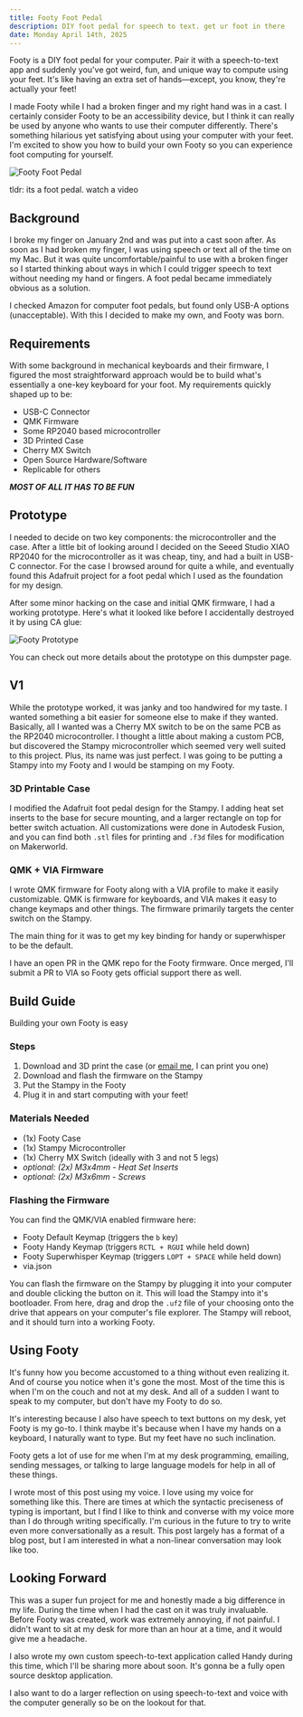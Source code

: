 ```yaml
---
title: Footy Foot Pedal
description: DIY foot pedal for speech to text. get ur foot in there
date: Monday April 14th, 2025
---
```



Footy is a DIY foot pedal for your computer. Pair it with a speech-to-text app
and suddenly you've got weird, fun, and unique way to compute using your feet. 
It's like having an extra set of hands—except, you know, they're actually your feet!

I made Footy while I had a broken finger and my right hand was in a cast.
I certainly consider Footy to be an accessibility device, but I think it
can really be used by anyone who wants to use their computer differently.
There's something hilarious yet satisfying about using your computer with your feet.
I'm excited to show you how to build your own Footy so you can experience 
foot computing for yourself.

![Footy Foot Pedal](/images/footy/footy.jpeg "footy in all its glory")

tldr: its a foot pedal. <ExternalLink href="https://www.youtube.com/watch?v=q1-5ekspLj4">watch a video</ExternalLink>

## Background

I broke my finger on January 2nd and was put into a cast soon after.
As soon as I had broken my finger, I was using speech or text all of the time on my Mac.
But it was quite uncomfortable/painful to use with a broken finger so I started thinking about ways in which I could trigger
speech to text without needing my hand or fingers.
A foot pedal became immediately obvious as a solution.

I checked Amazon for computer foot pedals, but found only 
USB-A options (unacceptable). With this I decided to make my own, and
Footy was born.

## Requirements

With some background in mechanical keyboards and their firmware, I figured 
the most straightforward approach would be to build what's essentially a 
one-key keyboard for your foot. My requirements quickly shaped up to be:

* USB-C Connector
* QMK Firmware
* Some RP2040 based microcontroller
* 3D Printed Case
* Cherry MX Switch
* Open Source Hardware/Software 
* Replicable for others

***MOST OF ALL IT HAS TO BE FUN***

## Prototype

I needed to decide on two key components: the microcontroller and the case. 
After a little bit of looking around I decided on the Seeed Studio XIAO RP2040
for the microcontroller as it was cheap, tiny, and had a built in USB-C connector. For the
case I browsed around for quite a while, and eventually found this 
<ExternalLink href="https://learn.adafruit.com/USB-foot-switch-circuit-python" target="_blank">Adafruit project</ExternalLink>
for a foot pedal which I used as the foundation for my design.

After some minor hacking on the case and initial QMK firmware, I had a working prototype.
Here's what it looked like before I accidentally destroyed it by using CA glue:

![Footy Prototype](/images/footy/footy_proto.jpeg)

You can check out more details about the prototype on this 
<ExternalLink href="https://www.dumpster.page/footy" target="_blank">dumpster page</ExternalLink>.

## V1

While the prototype worked, it was janky and too handwired for my taste.
I wanted something a bit easier for someone else to make if they wanted.
Basically, all I wanted was a Cherry MX switch to be on the same PCB as the RP2040 microcontroller.
I thought a little about making a custom PCB, but discovered
the <ExternalLink href="https://keeb.io/products/stampy-rp2040-usb-c-controller-board-for-handwiring">Stampy microcontroller</ExternalLink>
which seemed very well suited to this project. Plus, its name was just perfect. 
I was going to be putting a Stampy into my Footy and I would be stamping on my Footy.

### 3D Printable Case

I modified the Adafruit foot pedal design for the Stampy. I adding heat set inserts to the base 
for secure mounting, and a larger rectangle on top for better switch actuation. 
All customizations were done in Autodesk Fusion, and you can find both `.stl` 
files for printing and `.f3d` files for modification on 
<ExternalLink href="https://makerworld.com/en/models/1185240-footy">Makerworld</ExternalLink>.

### QMK + VIA Firmware

I wrote QMK firmware for Footy along with a VIA profile to make it easily customizable.
QMK is firmware for keyboards, and VIA makes it easy to change keymaps and other things.
The firmware primarily targets the center switch on the Stampy.

The main thing for it was to get my key binding for handy or superwhisper to be the default.

I have an <ExternalLink href="https://github.com/qmk/qmk_firmware/pull/25151">open PR</ExternalLink> 
in the QMK repo for the Footy firmware. Once merged, I'll submit a PR to VIA so Footy gets official support there as well.

## Build Guide

Building your own Footy is easy

### Steps

1. Download and 3D print the case (or [email me](mailto:cj@cjpais.com), I can print you one)
2. Download and flash the firmware on the Stampy
3. Put the Stampy in the Footy
4. Plug it in and start computing with your feet!

### Materials Needed

* (1x) <ExternalLink href="https://makerworld.com/en/models/1185240-footy">Footy Case</ExternalLink>
* (1x) <ExternalLink href="https://keeb.io/products/stampy-rp2040-usb-c-controller-board-for-handwiring">Stampy Microcontroller</ExternalLink>
* (1x) Cherry MX Switch (ideally with 3 and not 5 legs)
* *optional: (2x) M3x4mm - Heat Set Inserts*
* *optional: (2x) M3x6mm - Screws*

### Flashing the Firmware

You can find the QMK/VIA enabled firmware here:

* <ExternalLink href="https://blob.cjpais.com/footy/footy_default.uf2">Footy Default Keymap</ExternalLink> (triggers the `b` key)
* <ExternalLink href="https://blob.cjpais.com/footy/footy_handy.uf2">Footy Handy Keymap</ExternalLink> (triggers `RCTL + RGUI` while held down)
* <ExternalLink href="https://blob.cjpais.com/footy/footy_superwhisper.uf2">Footy Superwhisper Keymap</ExternalLink> (triggers `LOPT + SPACE` while held down)
* <ExternalLink href="https://blob.cjpais.com/footy/via.json">via.json</ExternalLink>

You can flash the firmware on the Stampy by plugging it into your computer and double clicking the button on it. 
This will load the Stampy into it's bootloader. From here, drag and drop the `.uf2` file of your 
choosing onto the drive that appears on your computer's file explorer. The Stampy will reboot, and it should turn into a working Footy.

## Using Footy

It's funny how you become accustomed to a thing without even realizing it. And of course you notice when it's gone the most.
Most of the time this is when I'm on the couch and not at my desk. And all of a sudden I want to speak to my computer, but don't have my Footy to do so.

It's interesting because I also have speech to text buttons on my desk, yet Footy is my go-to.
I think maybe it's because when I have my hands on a keyboard, I naturally want to type. But my feet have no such inclination.

Footy gets a lot of use for me when I'm at my desk programming, emailing, sending messages, or
talking to large language models for help in all of these things.

I wrote most of this post using my voice. I love using my voice for something like this.
There are times at which the syntactic preciseness of typing is important, but I find I like to think and converse with my voice more than I do through writing specifically.
I'm curious in the future to try to write even more conversationally as a result. This post largely has a format of a blog post, but I am interested in what a non-linear conversation may look like too.

## Looking Forward

This was a super fun project for me and honestly made a big difference in my life.
During the time when I had the cast on it was truly invaluable. Before Footy was created, work was extremely annoying, if not painful. 
I didn't want to sit at my desk for more than an hour at a time, and it would give me a headache.

I also wrote my own custom speech-to-text application called Handy during this time, which I'll be sharing more about soon.
It's gonna be a fully open source desktop application.

I also want to do a larger reflection on using speech-to-text and voice with the computer generally so be on the lookout for that.